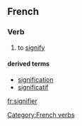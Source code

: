 ==French==
===Verb===
# to [[signify]]
====derived terms====
*[[signification]]
*[[significatif]]
[[fr:signifier]]
[[Category:French verbs]]